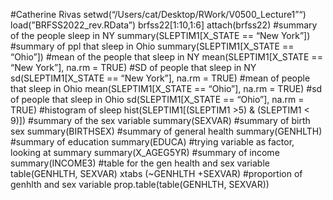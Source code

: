 #Catherine Rivas
setwd("/Users/cat/Desktop/RWork/V0500_Lecture1”")
 load("BRFSS2022_rev.RData")
  brfss22[1:10,1:6]
  attach(brfss22)
  #summary of the people sleep in NY
  summary(SLEPTIM1[X_STATE == "New York"])
   #summary of ppl that sleep in Ohio
   summary(SLEPTIM1[X_STATE == "Ohio"])
   #mean of the people that sleep in NY
  mean(SLEPTIM1[X_STATE == "New York"], na.rm = TRUE)
  #SD of people that sleep in NY
  sd(SLEPTIM1[X_STATE == "New York"], na.rm = TRUE)
  #mean of people that sleep in Ohio 
  mean(SLEPTIM1[X_STATE == "Ohio"], na.rm = TRUE)
  #sd of people that sleep in Ohio
  sd(SLEPTIM1[X_STATE == "Ohio"], na.rm = TRUE)
  #histogram of sleep 
  hist(SLEPTIM1[(SLEPTIM1 >5) & (SLEPTIM1 < 9)])
  #summary of the sex variable
   summary(SEXVAR)
   #summary of birth sex
   summary(BIRTHSEX)
   #summary of general health
   summary(GENHLTH)
   #summary of education
   summary(EDUCA)
   #trying variable as factor, looking at summary
   summary(X_AGEG5YR)
   #summary of income
   summary(INCOME3)
   #table for the gen health and sex variable
   table(GENHLTH, SEXVAR)
   xtabs (~GENHLTH +SEXVAR)
   #proportion of genhlth and sex variable
   prop.table(table(GENHLTH, SEXVAR))
   